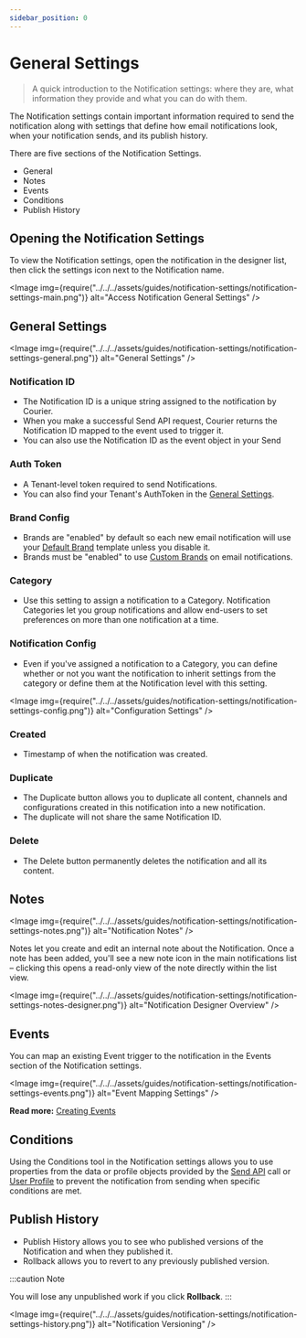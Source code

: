 ```yaml
---
sidebar_position: 0
---
```



# General Settings

> A quick introduction to the Notification settings: where they are, what information they provide and what you can do with them.

The Notification settings contain important information required to send the notification along with settings that define how email notifications look, when your notification sends, and its publish history.

There are five sections of the Notification Settings.

- General
- Notes
- Events
- Conditions
- Publish History

## Opening the Notification Settings

To view the Notification settings, open the notification in the designer list, then click the settings icon next to the Notification name.

<Image
  img={require("../../../assets/guides/notification-settings/notification-settings-main.png")}
  alt="Access Notification General Settings"
/>

## General Settings

<Image
  img={require("../../../assets/guides/notification-settings/notification-settings-general.png")}
  alt="General Settings"
/>

### Notification ID

- The Notification ID is a unique string assigned to the notification by Courier.
- When you make a successful Send API request, Courier returns the Notification ID mapped to the event used to trigger it.
- You can also use the Notification ID as the event object in your Send

### Auth Token

- A Tenant-level token required to send Notifications.
- You can also find your Tenant's AuthToken in the [General Settings](https://app.courier.com/settings).

### Brand Config

- Brands are "enabled" by default so each new email notification will use your [Default Brand](../brands/how-to-use-brands-to-customize.mdx/#customize-your-brands) template unless you disable it.
- Brands must be "enabled" to use [Custom Brands](../brands/how-to-use-brands-to-customize.mdx/#send-a-branded-email-notification) on email notifications.

### Category

- Use this setting to assign a notification to a Category. Notification Categories let you group notifications and allow end-users to set preferences on more than one notification at a time.

### Notification Config

- Even if you've assigned a notification to a Category, you can define whether or not you want the notification to inherit settings from the category or define them at the Notification level with this setting.

<Image
  img={require("../../../assets/guides/notification-settings/notification-settings-config.png")}
  alt="Configuration Settings"
/>

### Created

- Timestamp of when the notification was created.

### Duplicate

- The Duplicate button allows you to duplicate all content, channels and configurations created in this notification into a new notification.
- The duplicate will not share the same Notification ID.

### Delete

- The Delete button permanently deletes the notification and all its content.

## Notes

<Image
  img={require("../../../assets/guides/notification-settings/notification-settings-notes.png")}
  alt="Notification Notes"
/>

Notes let you create and edit an internal note about the Notification. Once a note has been added, you'll see a new note icon in the main notifications list – clicking this opens a read-only view of the note directly within the list view.

<Image
  img={require("../../../assets/guides/notification-settings/notification-settings-notes-designer.png")}
  alt="Notification Designer Overview"
/>

## Events

You can map an existing Event trigger to the notification in the Events section of the Notification settings.

<Image
  img={require("../../../assets/guides/notification-settings/notification-settings-events.png")}
  alt="Event Mapping Settings"
/>

**Read more:** [Creating Events](../../sending/create-map-events.mdx)

## Conditions

Using the Conditions tool in the Notification settings allows you to use properties from the data or profile objects provided by the [Send API](../../../reference/send/intro.mdx) call or [User Profile](../../../reference/profiles/intro.mdx) to prevent the notification from sending when specific conditions are met.

## Publish History

- Publish History allows you to see who published versions of the Notification and when they published it.
- Rollback allows you to revert to any previously published version.

:::caution Note

You will lose any unpublished work if you click **Rollback**.
:::

<Image
  img={require("../../../assets/guides/notification-settings/notification-settings-history.png")}
  alt="Notification Versioning"
/>
